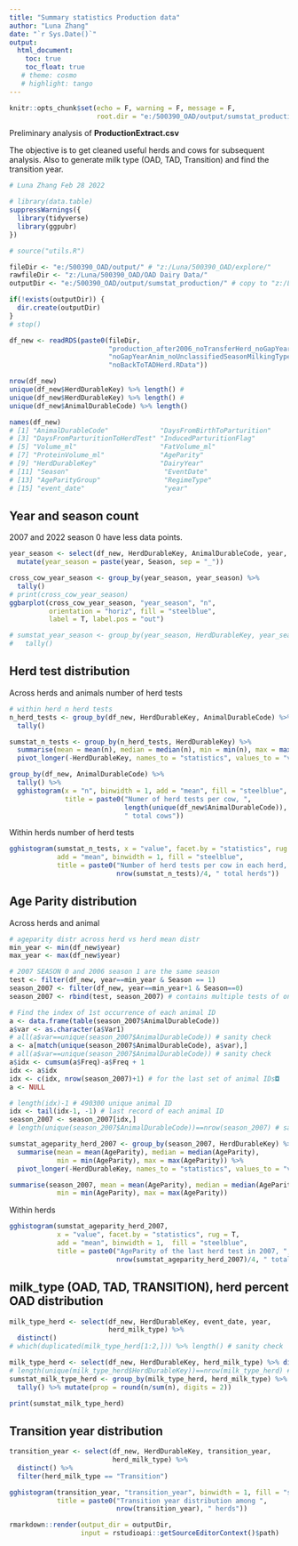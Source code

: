 ```yaml
---
title: "Summary statistics Production data"
author: "Luna Zhang"
date: "`r Sys.Date()`"
output:
  html_document:
    toc: true
    toc_float: true
   # theme: cosmo
   # highlight: tango
---
```


```r
knitr::opts_chunk$set(echo = F, warning = F, message = F,
                      root.dir = "e:/500390_OAD/output/sumstat_production/" )
```

Preliminary analysis of **ProductionExtract.csv**  

The objective is to get cleaned useful herds and cows for subsequent analysis.
Also to generate milk type (OAD, TAD, Transition) and find the transition year.

```r
# Luna Zhang Feb 28 2022

# library(data.table)
suppressWarnings({
  library(tidyverse)
  library(ggpubr)
})

# source("utils.R")

fileDir <- "e:/500390_OAD/output/" # "z:/Luna/500390_OAD/explore/"
rawfileDir <- "z:/Luna/500390_OAD/OAD Dairy Data/"
outputDir <- "e:/500390_OAD/output/sumstat_production/" # copy to "z:/Luna/500390_OAD/output/" later

if(!exists(outputDir)) {
  dir.create(outputDir)
}
# stop()

df_new <- readRDS(paste0(fileDir, 
                         "production_after2006_noTransferHerd_noGapYearHerd_",
                         "noGapYearAnim_noUnclassifiedSeasonMilkingType_",
                         "noBackToTADHerd.RData"))
```

```r
nrow(df_new)
unique(df_new$HerdDurableKey) %>% length() #
unique(df_new$HerdDurableKey) %>% length() #
unique(df_new$AnimalDurableCode) %>% length()

names(df_new)
# [1] "AnimalDurableCode"             "DaysFromBirthToParturition"   
# [3] "DaysFromParturitionToHerdTest" "InducedParturitionFlag"       
# [5] "Volume_ml"                     "FatVolume_ml"                 
# [7] "ProteinVolume_ml"              "AgeParity"                    
# [9] "HerdDurableKey"                "DairyYear"                    
# [11] "Season"                        "EventDate"                    
# [13] "AgeParityGroup"                "RegimeType"                   
# [15] "event_date"                    "year"      
```

## Year and season count

2007 and 2022 season 0 have less data points.

```r
year_season <- select(df_new, HerdDurableKey, AnimalDurableCode, year, Season) %>% 
  mutate(year_season = paste(year, Season, sep = "_")) 

cross_cow_year_season <- group_by(year_season, year_season) %>% 
  tally()
# print(cross_cow_year_season)
ggbarplot(cross_cow_year_season, "year_season", "n", 
          orientation = "horiz", fill = "steelblue",
          label = T, label.pos = "out")

# sumstat_year_season <- group_by(year_season, HerdDurableKey, year_season) %>% 
#   tally()
```

## Herd test distribution

Across herds and animals number of herd tests
```r
# within herd n herd tests
n_herd_tests <- group_by(df_new, HerdDurableKey, AnimalDurableCode) %>% 
  tally()

sumstat_n_tests <- group_by(n_herd_tests, HerdDurableKey) %>% 
  summarise(mean = mean(n), median = median(n), min = min(n), max = max(n)) %>% 
  pivot_longer(-HerdDurableKey, names_to = "statistics", values_to = "value")

group_by(df_new, AnimalDurableCode) %>%
  tally() %>%
  gghistogram(x = "n", binwidth = 1, add = "mean", fill = "steelblue",
              title = paste0("Numer of herd tests per cow, ", 
                             length(unique(df_new$AnimalDurableCode)), 
                             " total cows"))
```

Within herds number of herd tests

```r
gghistogram(sumstat_n_tests, x = "value", facet.by = "statistics", rug = T,
            add = "mean", binwidth = 1, fill = "steelblue",
            title = paste0("Number of herd tests per cow in each herd, ", 
                           nrow(sumstat_n_tests)/4, " total herds"))

```

## Age Parity distribution

Across herds and animal
```r
# ageparity distr across herd vs herd mean distr
min_year <- min(df_new$year)
max_year <- max(df_new$year)

# 2007 SEASON 0 and 2006 season 1 are the same season
test <- filter(df_new, year==min_year & Season == 1)
season_2007 <- filter(df_new, year==min_year+1 & Season==0)
season_2007 <- rbind(test, season_2007) # contains multiple tests of one cow

# Find the index of 1st occurrence of each animal ID
a <- data.frame(table(season_2007$AnimalDurableCode))
a$var <- as.character(a$Var1)
# all(a$var==unique(season_2007$AnimalDurableCode)) # sanity check
a <- a[match(unique(season_2007$AnimalDurableCode), a$var),]
# all(a$var==unique(season_2007$AnimalDurableCode)) # sanity check
a$idx <- cumsum(a$Freq)-a$Freq + 1
idx <- a$idx
idx <- c(idx, nrow(season_2007)+1) # for the last set of animal IDs◘
a <- NULL

# length(idx)-1 # 490300 unique animal ID
idx <- tail(idx-1, -1) # last record of each animal ID
season_2007 <- season_2007[idx,]
# length(unique(season_2007$AnimalDurableCode))==nrow(season_2007) # sanity check

sumstat_ageparity_herd_2007 <- group_by(season_2007, HerdDurableKey) %>% 
  summarise(mean = mean(AgeParity), median = median(AgeParity),
            min = min(AgeParity), max = max(AgeParity)) %>% 
  pivot_longer(-HerdDurableKey, names_to = "statistics", values_to = "value")

summarise(season_2007, mean = mean(AgeParity), median = median(AgeParity),
            min = min(AgeParity), max = max(AgeParity))
```

Within herds

```r
gghistogram(sumstat_ageparity_herd_2007, 
            x = "value", facet.by = "statistics", rug = T,
            add = "mean", binwidth = 1,  fill = "steelblue",
            title = paste0("AgeParity of the last herd test in 2007, ", 
                           nrow(sumstat_ageparity_herd_2007)/4, " total herds"))

```

## milk_type (OAD, TAD, TRANSITION), herd percent OAD distribution

```r
milk_type_herd <- select(df_new, HerdDurableKey, event_date, year, 
                         herd_milk_type) %>% 
  distinct()
# which(duplicated(milk_type_herd[1:2,])) %>% length() # sanity check

milk_type_herd <- select(df_new, HerdDurableKey, herd_milk_type) %>% distinct()
# length(unique(milk_type_herd$HerdDurableKey))==nrow(milk_type_herd) # sanity check
sumstat_milk_type_herd <- group_by(milk_type_herd, herd_milk_type) %>% 
  tally() %>% mutate(prop = round(n/sum(n), digits = 2))

print(sumstat_milk_type_herd)

```

## Transition year distribution

```r
transition_year <- select(df_new, HerdDurableKey, transition_year, 
                          herd_milk_type) %>% 
  distinct() %>% 
  filter(herd_milk_type == "Transition")

gghistogram(transition_year, "transition_year", binwidth = 1, fill = "steelblue",
            title = paste0("Transition year distribution among ", 
                           nrow(transition_year), " herds"))
```
```r
rmarkdown::render(output_dir = outputDir, 
                  input = rstudioapi::getSourceEditorContext()$path)
```